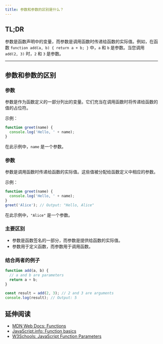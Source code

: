 ```yaml
---
title: 参数和参数的区别是什么？
---
```


## TL;DR

参数是函数声明中的变量，而参数是调用函数时传递给函数的实际值。例如，在函数 `function add(a, b) { return a + b; }` 中，`a` 和 `b` 是参数。当您调用 `add(2, 3)` 时，`2` 和 `3` 是参数。

***

## 参数和参数的区别

### 参数

参数是作为函数定义的一部分列出的变量。它们充当在调用函数时将传递给函数的值的占位符。

示例：

```js
function greet(name) {
  console.log('Hello, ' + name);
}
```

在此示例中，`name` 是一个参数。

### 参数

参数是调用函数时传递给函数的实际值。这些值被分配给函数定义中相应的参数。

示例：

```js live
function greet(name) {
  console.log('Hello, ' + name);
}
greet('Alice'); // Output: "Hello, Alice"
```

在此示例中，`"Alice"` 是一个参数。

### 主要区别

* 参数是函数签名的一部分，而参数是提供给函数的实际值。
* 参数用于定义函数，而参数用于调用函数。

### 结合两者的例子

```js live
function add(a, b) {
  // a and b are parameters
  return a + b;
}

const result = add(2, 3); // 2 and 3 are arguments
console.log(result); // Output: 5
```

## 延伸阅读

* [MDN Web Docs: Functions](https://developer.mozilla.org/en-US/docs/Web/JavaScript/Guide/Functions)
* [JavaScript.info: Function basics](https://javascript.info/function-basics)
* [W3Schools: JavaScript Function Parameters](https://www.w3schools.com/js/js_function_parameters.asp)
